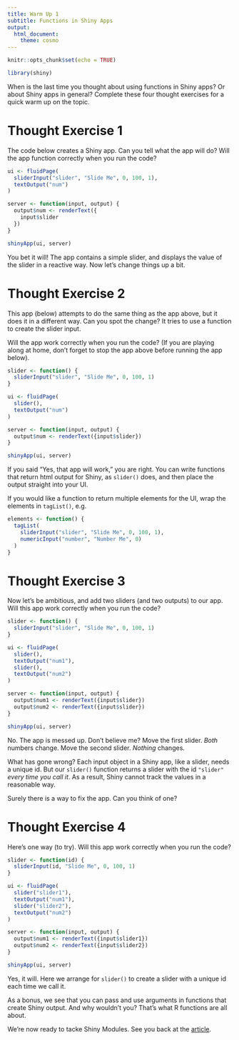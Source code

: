 ```yaml
---
title: Warm Up 1
subtitle: Functions in Shiny Apps
output: 
  html_document:
    theme: cosmo
---
```


```r
knitr::opts_chunk$set(echo = TRUE)
```

```r
library(shiny)
```


When is the last time you thought about using functions in Shiny apps? Or about Shiny apps in general? Complete these four thought exercises for a quick warm up on the topic.

# Thought Exercise 1

The code below creates a Shiny app. Can you tell what the app will do? Will the app function correctly when you run the code?

```r
ui <- fluidPage(
  sliderInput("slider", "Slide Me", 0, 100, 1),
  textOutput("num")
)

server <- function(input, output) {
  output$num <- renderText({
    input$slider
  })
}

shinyApp(ui, server)
```

You bet it will! The app contains a simple slider, and displays the value of the slider in a reactive way. Now let's change things up a bit.

# Thought Exercise 2

This app (below) attempts to do the same thing as the app above, but it does it in a different way. Can you spot the change? It tries to use a function to create the slider input. 

Will the app work correctly when you run the code? (If you are playing along at home, don't forget to stop the app above before running the app below).

```r
slider <- function() {
  sliderInput("slider", "Slide Me", 0, 100, 1)
}

ui <- fluidPage(
  slider(),
  textOutput("num")
)

server <- function(input, output) {
  output$num <- renderText({input$slider})
}

shinyApp(ui, server)
```

If you said "Yes, that app will work," you are right. You can write functions that return html output for Shiny, as `slider()` does, and then place the output straight into your UI. 

If you would like a function to return multiple elements for the UI, wrap the elements in `tagList()`, e.g.

```r
elements <- function() {
  tagList(
    sliderInput("slider", "Slide Me", 0, 100, 1),
    numericInput("number", "Number Me", 0)
  )
}
```

# Thought Exercise 3

Now let's be ambitious, and add two sliders (and two outputs) to our app. Will this app work correctly when you run the code?

```r
slider <- function() {
  sliderInput("slider", "Slide Me", 0, 100, 1)
}

ui <- fluidPage(
  slider(),
  textOutput("num1"),
  slider(),
  textOutput("num2")
)

server <- function(input, output) {
  output$num1 <- renderText({input$slider})
  output$num2 <- renderText({input$slider})
}

shinyApp(ui, server)
```

No. The app is messed up. Don't believe me? Move the first slider. *Both* numbers change. Move the second slider. *Nothing* changes. 

What has gone wrong? Each input object in a Shiny app, like a slider, needs a unique id. But our `slider()` function returns a slider with the id `"slider"` *every time you call it*. As a result, Shiny cannot track the values in a reasonable way.

Surely there is a way to fix the app. Can you think of one?

# Thought Exercise 4

Here's one way (to try). Will this app work correctly when you run the code?

```r
slider <- function(id) {
  sliderInput(id, "Slide Me", 0, 100, 1)
}

ui <- fluidPage(
  slider("slider1"),
  textOutput("num1"),
  slider("slider2"),
  textOutput("num2")
)

server <- function(input, output) {
  output$num1 <- renderText({input$slider1})
  output$num2 <- renderText({input$slider2})
}

shinyApp(ui, server)
```

Yes, it will. Here we arrange for `slider()` to create a slider with a unique id each time we call it.

As a bonus, we see that you can pass and use arguments in functions that create Shiny output. And why wouldn't you? That's what R functions are all about.

We're now ready to tacke Shiny Modules. See you back at the [article](Big-apps.html).

